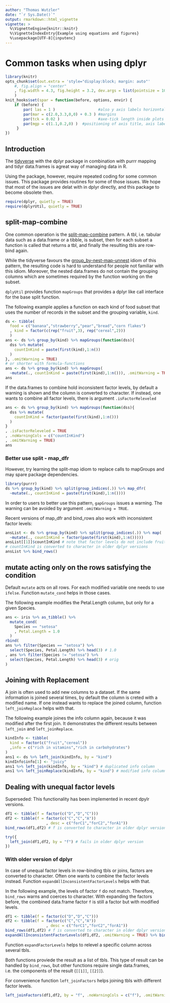 ```yaml
---
author: "Thomas Wutzler"
date: "`r Sys.Date()`"
output: rmarkdown::html_vignette
vignette: >
  %\VignetteEngine{knitr::knitr}
  %\VignetteIndexEntry{Example using equations and figures}
  %\usepackage[UTF-8]{inputenc}
---
```


<!-- 
README.md is generated from README.Rmd. Please edit that file
rmarkdown::render(
  "vignettes/dplyrUtilUsage.Rmd", output_format = rmarkdown::md_document()) 
-->

Common tasks when using dplyr
=============================

```r
library(knitr)
opts_chunk$set(out.extra = 'style="display:block; margin: auto"'
    #, fig.align = "center"
    , fig.width = 4.3, fig.height = 3.2, dev.args = list(pointsize = 10)
    )
knit_hooks$set(spar = function(before, options, envir) {
    if (before) {
        par( las = 1 )                   #also y axis labels horizontal
        par(mar = c(2.0,3.3,0,0) + 0.3 ) #margins
        par(tck = 0.02 )                 #axe-tick length inside plots             
        par(mgp = c(1.1,0.2,0) )  #positioning of axis title, axis labels, axis
     }
})
```


Introduction
------------

The [tidyverse](https://r4ds.had.co.nz/transform.html) 
with the dplyr package in combination 
with purrr mapping and tidyr data.frames
is agreat way of managing data in R.

Using the package, however, require repeated coding for some common issues.
This package provides routines for some of those issues.
We hope that most of the issues are delat with in dplyr directly, and this 
package to become obsolete then.

```r
require(dplyr, quietly = TRUE)
require(dplyrUtil, quietly = TRUE)
```

split-map-combine
-----------------
One common operation is the 
[split-map-combine](https://coolbutuseless.bitbucket.io/2018/03/03/split-apply-combine-my-search-for-a-replacement-for-group_by---do/) 
pattern. 
A tbl, i.e. tabular data such as a data.frame or a tibble,  is
subset, then for each subset a function is called that returns a tbl, and
finally the resulting tbls are row-bind again.

While the tidyverse favours the 
[group_by-nest-map-unnest](https://coolbutuseless.bitbucket.io/2018/03/03/split-apply-combine-my-search-for-a-replacement-for-group_by---do/#split-apply-combine---current-era-tidyverse-group_by-nest-mutatemap) 
idiom of this pattern,
the resulting code is hard to understand for people not familiar
with this idiom. Moreover, the nested data.frames do not 
contain the grouping columns which are sometimes required by
the function working on the subset.

`dplyUtil` provides function `mapGroups` that provides a dplyr like
call interface for the base split function.

The following example applies a function on each kind of food subset
that uses the number of records in the subset and the grouping variable, `kind`.
```r
ds <- tibble(
  food = c("banana","strawberry","pear","bread","corn flakes")
  , kind = factor(c(rep("fruit",3), rep("cereal",2)))
  )
ans <- ds %>% group_by(kind) %>% mapGroups(function(dss){
  dss %>% mutate(
    countInKind = paste(first(kind),1:n())
  )
}, .omitWarning = TRUE)
# or shorter with formula-functions
ans <- ds %>% group_by(kind) %>% mapGroups(
  ~mutate(., countInKind = paste(first(kind),1:n())), .omitWarning = TRUE)
ans
```

If the data.frames to combine hold inconsistent factor levels, by default
a warning is shown and the column is converted to character. 
If instead, one wants to combine all factor levels, there is argument 
`.isFactorReleveled`

```r
ans <- ds %>% group_by(kind) %>% mapGroups(function(dss){
  dss %>% mutate(
    countInKind = factor(paste(first(kind),1:n()))
  )
}
, .isFactorReleveled = TRUE
, .noWarningCols = c("countInKind")
, .omitWarning = TRUE)
ans
```
### Better use split - map_dfr
However, try learning the split-map idiom to replace calls to mapGroups and
may spare package dependencies.
```r
library(purrr)
ds %>% group_by(kind) %>% split(group_indices(.)) %>% map_dfr(
  ~mutate(., countInKind = paste(first(kind),1:n())))
```

In order to users to better use this pattern, `gapGroups` issues a 
warning. The warning can be avoided by argument `.omitWarning = TRUE`.

Recent versions of map_dfr and bind_rows also work with inconsistent 
factor levels:
```r
ansList <- ds %>% group_by(kind) %>% split(group_indices(.)) %>% map(
  ~mutate(., countInKind = factor(paste(first(kind),1:n())))) 
ansList[[1]]$countInKind # note that factor levels do not include fruits
# countInKind is converted to character in older dplyr versions
ansList %>% bind_rows()  
```

mutate acting only on the rows satisfying the condition
-------------------------------------------------------

Default `mutate` acts on all rows. For each modified variable one needs to
use `ifelse`. Function `mutate_cond` helps in those cases.

The following example modifies the Petal.Length column, but only for
a given Species.

```r
ans <- iris %>% as_tibble() %>% 
  mutate_cond(
    Species == "setosa"
    , Petal.Length = 1.0
  )
rbind(
ans %>% filter(Species == "setosa") %>% 
  select(Species, Petal.Length) %>% head(3) # 1.0
, ans %>% filter(Species != "setosa") %>% 
  select(Species, Petal.Length) %>% head(3) # orig
) 
```

Joining with Replacement
------------------------

A join is often used to add new columns to a dataset.
If the same information is joined several times, by default the
column is creted with a modified name.
If one instead wants to replace the joined column, function
`left_joinReplace` helps with that.

The following example joines the info column again, 
because it was modified after the first join.
It demonstrates the different results between `left_join` and
`left_joinReplace`.

```r
kindInfo <- tibble(
  kind = factor(c("fruit","cereal"))
  ,info = c("rich in vitamins","rich in carbohydrates")
)
ans1 <- ds %>% left_join(kindInfo, by = "kind")
kindInfo$info[1] <- "juicy"
ans1 %>% left_join(kindInfo, by = "kind") # duplicated info column
ans1 %>% left_joinReplace(kindInfo, by = "kind") # modified info column
```

Dealing with unequal factor levels
----------------------------------

Superseded: This functionality has been implemented in recent dpylr versions.
```r
df1 <- tibble(f = factor(c("D","D","C")))
df2 <- tibble(f = factor(c("C","C","A"))
                  , desc = c("forC1","forC2","forA1"))
bind_rows(df1,df2) # f is converted to character in older dplyr versions
```
```r
try({
  left_join(df1,df2, by = "f") # fails in older dplyr version
})
```
### With older version of dplyr
In case of unequal factor levels in row-binding tbls or joins,
factors are converted to character.
Often one wants to combine the factor levels instead.
Function `expandAllInconsistentFactorLevels` helps with that.

In the following example, the levels of factor `f` do not match.
Therefore, `bind_rows` warns and coerces to character.
With expanding the factors before, the combined data.frame factor `f`
is still a factor but with modified levels.

```r
df1 <- tibble(f = factor(c("D","D","C")))
df2 <- tibble(f = factor(c("C","C","A"))
                  , desc = c("forC1","forC2","forA1"))
bind_rows(df1,df2) # f is converted to character in older dplyr versions
expandAllInconsistentFactorLevels(df1,df2, .omitWarning = TRUE) %>% bind_rows()
```

Function `expandFactorLevels` helps to relevel a specific column 
across several tbls.

Both functions proviede the result as a list of
tbls. This type of result can be handled by `bind_rows`, 
but other functions require
single data.frames, i.e. the components of the result (`[[1]]`, `[[2]]`).

For convenience function `left_joinFactors` helps joining 
tbls with different factor levels.
```r
left_joinFactors(df1,df2, by = "f", .noWarningCols = c("f"), .omitWarning = TRUE)
```


